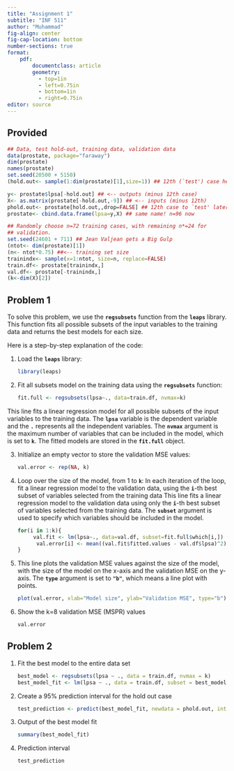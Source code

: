 ```yaml
---
title: "Assignment 1"
subtitle: "INF 511"
author: "Muhammad"
fig-align: center
fig-cap-location: bottom
number-sections: true
format: 
    pdf: 
        documentclass: article
        geometry: 
          - top=1in
          - left=0.75in
          - bottom=1in
          - right=0.75in
editor: source
---
```


## Provided 

```r
## Data, test hold-out, training data, validation data
data(prostate, package="faraway")
dim(prostate)
names(prostate)
set.seed(20500 + 5150)
(hold.out<- sample(1:dim(prostate)[1],size=1)) ## 12th (`test') case held out

y<- prostate$lpsa[-hold.out] ## <-- outputs (minus 12th case)
X<- as.matrix(prostate[-hold.out,-9]) ## <-- inputs (minus 12th)
phold.out<- prostate[hold.out,,drop=FALSE] ## 12th case to `test' later
prostate<- cbind.data.frame(lpsa=y,X) ## same name! n=96 now

## Randomly choose n=72 training cases, with remaining n*=24 for
## validation.
set.seed(24601 + 711) ## Jean Valjean gets a Big Gulp
(ntot<- dim(prostate)[1])
(n<- ntot*0.75) ##<-- training set size
trainindx<- sample(x=1:ntot, size=n, replace=FALSE)
train.df<- prostate[trainindx,]
val.df<- prostate[-trainindx,]
(k<-dim(X)[2])
```

## Problem 1

To solve this problem, we use the **`regsubsets`** function from the **`leaps`** library. This function fits all possible subsets of the input variables to the training data and returns the best models for each size.

Here is a step-by-step explanation of the code:

1.  Load the **`leaps`** library:

    ```r
    library(leaps)
    ```

2.  Fit all subsets model on the training data using the **`regsubsets`** function:

    ```r
    fit.full <- regsubsets(lpsa~., data=train.df, nvmax=k)
    ```

This line fits a linear regression model for all possible subsets of the input variables to the training data. The **`lpsa`** variable is the dependent variable and the **`.`** represents all the independent variables. The **`nvmax`** argument is the maximum number of variables that can be included in the model, which is set to **`k`**. The fitted models are stored in the **`fit.full`** object.

3.  Initialize an empty vector to store the validation MSE values:

    ```r
    val.error <- rep(NA, k)
    ```

4.  Loop over the size of the model, from 1 to **`k`**: In each iteration of the loop, fit a linear regression model to the validation data, using the **`i`**-th best subset of variables selected from the training data This line fits a linear regression model to the validation data using only the **`i`**-th best subset of variables selected from the training data. The **`subset`** argument is used to specify which variables should be included in the model.

    ```r
    for(i in 1:k){
         val.fit <- lm(lpsa~., data=val.df, subset=fit.full$which[i,])
          val.error[i] <- mean((val.fit$fitted.values - val.df$lpsa)^2)
    }
    ```

5.  This line plots the validation MSE values against the size of the model, with the size of the model on the x-axis and the validation MSE on the y-axis. The **`type`** argument is set to **`"b"`**, which means a line plot with points.

    ```r
    plot(val.error, xlab="Model size", ylab="Validation MSE", type="b")
    ```

6.  Show the k=8 validation MSE (MSPR) values

    ```r
    val.error
    ```

## Problem 2

1.  Fit the best model to the entire data set

    ```r
    best_model <- regsubsets(lpsa ~ ., data = train.df, nvmax = k)
    best_model_fit <- lm(lpsa ~ ., data = train.df, subset = best_model$which.min)
    ```

2.  Create a 95% prediction interval for the hold out case

    ```r
    test_prediction <- predict(best_model_fit, newdata = phold.out, interval = "confidence", level = 0.95)
    ```

3.  Output of the best model fit

    ```r
    summary(best_model_fit)
    ```

4.  Prediction interval

    ```r
    test_prediction
    ```
